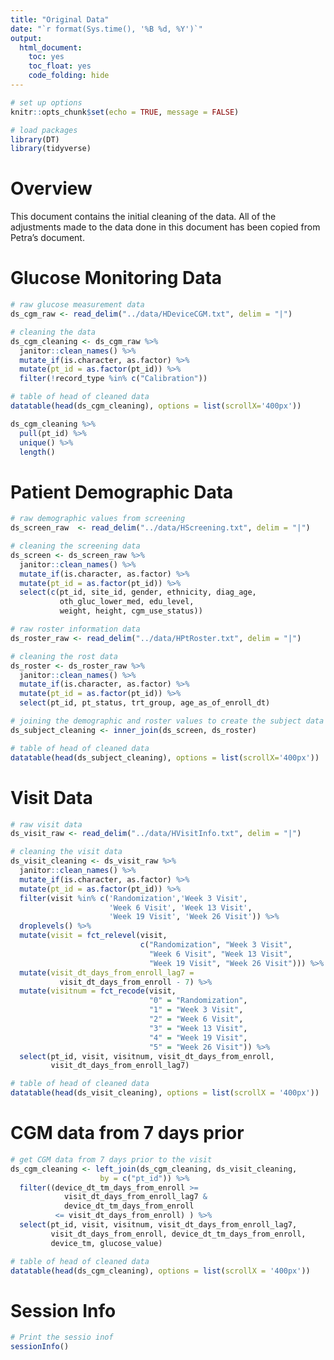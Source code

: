 ```yaml
---
title: "Original Data"
date: "`r format(Sys.time(), '%B %d, %Y')`"
output:
  html_document:
    toc: yes
    toc_float: yes
    code_folding: hide
---
```


```r
# set up options
knitr::opts_chunk$set(echo = TRUE, message = FALSE)

# load packages
library(DT)
library(tidyverse)
```

# Overview

This document contains the initial cleaning of the data. All of the adjustments made to the data done in this document has been copied from Petra's document.

# Glucose Monitoring Data

```r
# raw glucose measurement data
ds_cgm_raw <- read_delim("../data/HDeviceCGM.txt", delim = "|")

# cleaning the data
ds_cgm_cleaning <- ds_cgm_raw %>%
  janitor::clean_names() %>% 
  mutate_if(is.character, as.factor) %>%
  mutate(pt_id = as.factor(pt_id)) %>%
  filter(!record_type %in% c("Calibration"))

# table of head of cleaned data
datatable(head(ds_cgm_cleaning), options = list(scrollX='400px'))
```

```r
ds_cgm_cleaning %>%
  pull(pt_id) %>%
  unique() %>%
  length()
```


# Patient Demographic Data

```r
# raw demographic values from screening
ds_screen_raw  <- read_delim("../data/HScreening.txt", delim = "|")

# cleaning the screening data
ds_screen <- ds_screen_raw %>%
  janitor::clean_names() %>%  
  mutate_if(is.character, as.factor) %>%
  mutate(pt_id = as.factor(pt_id)) %>%
  select(c(pt_id, site_id, gender, ethnicity, diag_age,
           oth_gluc_lower_med, edu_level, 
           weight, height, cgm_use_status))

# raw roster information data
ds_roster_raw <- read_delim("../data/HPtRoster.txt", delim = "|")

# cleaning the rost data
ds_roster <- ds_roster_raw %>%
  janitor::clean_names() %>% 
  mutate_if(is.character, as.factor) %>% 
  mutate(pt_id = as.factor(pt_id)) %>%
  select(pt_id, pt_status, trt_group, age_as_of_enroll_dt)

# joining the demographic and roster values to create the subject data
ds_subject_cleaning <- inner_join(ds_screen, ds_roster)

# table of head of cleaned data
datatable(head(ds_subject_cleaning), options = list(scrollX='400px'))
```

# Visit Data

```r
# raw visit data
ds_visit_raw <- read_delim("../data/HVisitInfo.txt", delim = "|") 

# cleaning the visit data
ds_visit_cleaning <- ds_visit_raw %>%
  janitor::clean_names() %>%  
  mutate_if(is.character, as.factor) %>%
  mutate(pt_id = as.factor(pt_id)) %>%
  filter(visit %in% c('Randomization','Week 3 Visit', 
                      'Week 6 Visit', 'Week 13 Visit', 
                      'Week 19 Visit', 'Week 26 Visit')) %>% 
  droplevels() %>%
  mutate(visit = fct_relevel(visit, 
                             c("Randomization", "Week 3 Visit", 
                               "Week 6 Visit", "Week 13 Visit", 
                               "Week 19 Visit", "Week 26 Visit"))) %>% 
  mutate(visit_dt_days_from_enroll_lag7 = 
           visit_dt_days_from_enroll - 7) %>% 
  mutate(visitnum = fct_recode(visit, 
                               "0" = "Randomization",
                               "1" = "Week 3 Visit",
                               "2" = "Week 6 Visit",
                               "3" = "Week 13 Visit",
                               "4" = "Week 19 Visit",
                               "5" = "Week 26 Visit")) %>% 
  select(pt_id, visit, visitnum, visit_dt_days_from_enroll,
         visit_dt_days_from_enroll_lag7)

# table of head of cleaned data
datatable(head(ds_visit_cleaning), options = list(scrollX = '400px'))
```

# CGM data from 7 days prior

```r
# get CGM data from 7 days prior to the visit
ds_cgm_cleaning <- left_join(ds_cgm_cleaning, ds_visit_cleaning, 
                    by = c("pt_id")) %>% 
  filter((device_dt_tm_days_from_enroll >=
            visit_dt_days_from_enroll_lag7 &
            device_dt_tm_days_from_enroll 
          <= visit_dt_days_from_enroll) ) %>% 
  select(pt_id, visit, visitnum, visit_dt_days_from_enroll_lag7,
         visit_dt_days_from_enroll, device_dt_tm_days_from_enroll,
         device_tm, glucose_value)

# table of head of cleaned data
datatable(head(ds_cgm_cleaning), options = list(scrollX = '400px'))
```

# Session Info

```r
# Print the sessio inof
sessionInfo()
```

